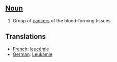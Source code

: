 ==[[Noun]]==

#Group of [[cancer]]s of the blood-forming tissues.

==Translations==

*[[French]]: [[leucémie]]
*[[German]]: [[Leukämie]]